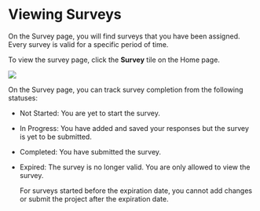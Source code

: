 
# Viewing Surveys

On the Survey page, you will find surveys that you have been assigned. Every survey is valid for a specific period of time.

To view the survey page, click the **Survey** tile on the Home page.

![](media/surveypage.png)

On the Survey page, you can track survey completion from the following statuses:

* Not Started: You are yet to start the survey.
* In Progress: You have added and saved your responses but the survey is yet to be submitted.
* Completed: You have submitted the survey.
* Expired: The survey is no longer valid. You are only allowed to view the survey.

    <Admonition type="tip">   
    For surveys started before the expiration date, you cannot add changes or submit the project after the expiration date.
    </Admonition>
